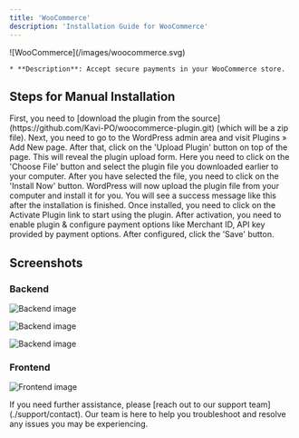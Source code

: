 ```yaml
---
title: 'WooCommerce'
description: 'Installation Guide for WooCommerce'
---
```


  <Card title="WooCommerce">
    ![WooCommerce](/images/woocommerce.svg)

    * **Description**: Accept secure payments in your WooCommerce store.
  </Card>

## **Steps for Manual Installation**

<Steps>
  <Step>
    First, you need to [download the plugin from the source](https://github.com/Kavi-PO/woocommerce-plugin.git) (which will be a zip file).
    Next, you need to go to the WordPress admin area and visit Plugins
    » Add New page.
  </Step>

  <Step>
    After that, click on the 'Upload Plugin' button on top of the page.
  </Step>

  <Step>
    This will reveal the plugin upload form. Here you need to click on the 'Choose File' button and select the plugin file you downloaded earlier to your computer.
  </Step>

  <Step>
    After you have selected the file, you need to click on the 'Install Now' button.
  </Step>

  <Step>
    WordPress will now upload the plugin file from your computer and install it for you. You will see a success message like this after the installation is finished.
  </Step>

  <Step>
    Once installed, you need to click on the Activate Plugin link to start using the plugin.
  </Step>

  <Step>
    After activation, you need to enable plugin & configure payment options like Merchant ID, API key provided by payment options.
  </Step>

  <Step>
    After configured, click the 'Save' button.
  </Step>
</Steps>

## **Screenshots**

### Backend

![Backend image](/images/plugins/plugins-woo-01.png)

![Backend image](/images/plugins/plugins-woo-02.png)

![Backend image](/images/plugins/plugins-woo-03.png)

### Frontend

![Frontend image](/images/plugins/plugins-woo-04.png)

<Card title="Need Assistance?" icon="life-ring" href="/support/contact">
  If you need further assistance, please [reach out to our support team](./support/contact). Our team is here to help you troubleshoot and resolve any issues you may be experiencing.
</Card>